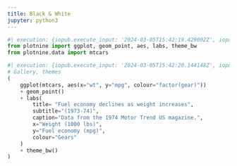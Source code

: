 ```yaml
---
title: Black & White
jupyter: python3
---
```


```python
#| execution: {iopub.execute_input: '2024-03-05T15:42:19.429002Z', iopub.status.busy: '2024-03-05T15:42:19.428440Z', iopub.status.idle: '2024-03-05T15:42:20.140691Z', shell.execute_reply: '2024-03-05T15:42:20.139939Z'}
from plotnine import ggplot, geom_point, aes, labs, theme_bw
from plotnine.data import mtcars
```



```python
#| execution: {iopub.execute_input: '2024-03-05T15:42:20.144148Z', iopub.status.busy: '2024-03-05T15:42:20.143902Z', iopub.status.idle: '2024-03-05T15:42:21.348370Z', shell.execute_reply: '2024-03-05T15:42:21.347635Z'}
# Gallery, themes
(
    ggplot(mtcars, aes(x="wt", y="mpg", colour="factor(gear)"))
    + geom_point()
    + labs(
        title= "Fuel economy declines as weight increases",
        subtitle="(1973-74)",
        caption="Data from the 1974 Motor Trend US magazine.",
        x="Weight (1000 lbs)",
        y="Fuel economy (mpg)",
        colour="Gears"
    )
    + theme_bw()
)
```


